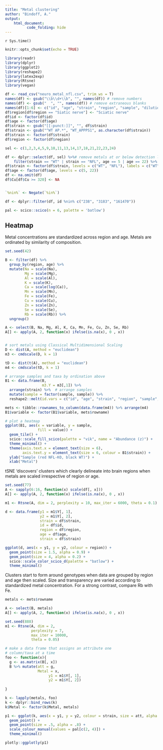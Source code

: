 ```yaml
---
title: "Metal clustering"
author: "Bindoff, A."
output:
    html_document:
          code_folding: hide
---
```


`r Sys.time()`

```r
knitr::opts_chunk$set(echo = TRUE)
```

```r
library(readr)
library(dplyr)
library(ggplot2)
library(reshape2)
library(latex2exp)
library(Rtsne)
library(vegan)

df <- read_csv("neuro_metal_nfl.csv", trim_ws = T)
names(df) <- gsub("\\b\\d+\\b", "", names(df)) # remove numbers
names(df) <- gsub("  ", "", names(df)) # remove extraneous blanks
names(df)[1:6] <- c("id", "age", "strain", "region", "sample", "dilution")
df$region[df$region == "Siatic nerve"] <- "Sciatic nerve"
df$id <- factor(df$id)
df$age <- factor(df$age)
df$strain <- gsub("[[:punct:]]", "", df$strain)
df$strain <- gsub("^WT AP.*", "WT_APPPS1", as.character(df$strain))
df$strain <- factor(df$strain)
df$region <- factor(df$region)

sel <- c(1,2,3,4,5,9,10,11,13,14,17,18,21,22,23,24)

df <- dplyr::select(df, sel) %>%# remove metals at or below detection limit
    filter(strain == "WT" | strain == "NFL", age == 5 | age == 22) %>% filter(id != 15) # nfl id == 15 was 19mo
df$strain <- factor(df$strain, levels = c("WT", "NFL"), labels = c("WT", "NFL-KO"))
df$age <- factor(df$age, levels = c(5, 22))
df <- na.omit(df)
df$Cu[df$Cu >= 320] <- NA 


`%nin%` <- Negate(`%in%`)

df <- dplyr::filter(df, id %nin% c("238", "3183", "161470"))

pal <- scico::scico(n = 6, palette = 'batlow')

```

## Heatmap

Metal concentrations are standardized across region and age. Metals are ordinated by similarity of composition.  

```r
set.seed(42)

B <- filter(df) %>%
  group_by(region, age) %>%
  mutate(Na = scale(Na),
         Mg = scale(Mg),
         Al = scale(Al),
         K = scale(K), 
         Ca = scale(log(Ca)),
         Mn = scale(Mn),
         Fe = scale(Fe),
         Cu = scale(Cu),
         Zn = scale(Zn),
         Se = scale(Se),
         Rb = scale(Rb)) %>%
  ungroup() 

A <- select(B, Na, Mg, Al, K, Ca, Mn, Fe, Cu, Zn, Se, Rb)
A[] <- apply(A, 2, function(x) ifelse(is.na(x), 0 , x))


# sort metals using Classical Multidimensional Scaling
D <- dist(A, method = "euclidean")
m3 <- cmdscale(D, k = 1)

tD <- dist(t(A), method = "euclidean")
m4 <- cmdscale(tD, k = 1)

# arrange samples and taxa by ordination above
B1 <- data.frame(B,
                 m3.Y = m3[,1]) %>%
  arrange(strain) %>%  # arrange samples
  mutate(sample = factor(sample, sample)) %>%
  reshape2::melt(id.vars = c("id", "age", "strain", "region", "sample", "m3.Y"))

mets <- tibble::rownames_to_column(data.frame(m4)) %>% arrange(m4)
B1$variable <- factor(B1$variable, mets$rowname)

# plot a heatmap
ggplot(B1, aes(x = variable, y = sample,
               fill = value)) +
  geom_tile() +
  scico::scale_fill_scico(palette = "vik", name = "Abundance (z)") +
  theme_minimal() +
  theme(axis.text.x = element_text(size = 6),
        axis.text.y = element_text(size = 6, colour = B1$strain)) +
  ylab("Sample (red NFL-KO, black WT)") +
  xlab("Metal")

```

tSNE 'discovers' clusters which clearly delineate into brain regions when metals are scaled irrespective of region or age.  

```r
set.seed(77)
A <- sapply(6:16, function(x) scale(df[, x]))
A[] <- apply(A, 2, function(x) ifelse(is.na(x), 0 , x))

m1 <- Rtsne(A, dim = 2, perplexity = 10, max_iter = 6000, theta = 0.1)

d <- data.frame(y1 = m1$Y[, 1], 
                y2 = m1$Y[, 2],
                strain = df$strain,
                id = df$id,
                region = df$region,
                age = df$age,
                strain = df$strain)

ggplot(d, aes(x = y1, y = y2, colour = region)) +
  geom_point(size = 1.5, alpha = 0.9) +
  geom_point(size = 4, alpha = 0.2) +
  scico::scale_color_scico_d(palette = "batlow") +
  theme_minimal()

```

Clusters start to form around genotypes when data are grouped by region and age then scaled. Size and transparency are varied according to standardized metal concentration. For a strong contrast, compare Rb with Fe.  

```r
metals <- mets$rowname

A <- select(B, metals)
A[] <- apply(A, 2, function(x) ifelse(is.na(x), 0 , x))

set.seed(888)
m1 <- Rtsne(A, dim = 2,
            perplexity = 7,
            max_iter = 10000, 
            theta = 0.05)

# make a data frame that assigns an attribute one 
# column/taxa at a time
foo <- function(x){
  g <- as.matrix(B[, x])
  B %>% mutate(att = g,
               Metal = x,
                    y1 = m1$Y[, 1],
                    y2 = m1$Y[, 2])
  
}

k <- lapply(metals, foo)
k <- dplyr::bind_rows(k)
k$Metal <- factor(k$Metal, metals)

p1 <- ggplot(k, aes(x = y1, y = y2, colour = strain, size = att, alpha = att, frame = Metal, scale = 1.5)) +
  geom_point() +
  geom_point(size = .5, alpha = .8) +
  scale_colour_manual(values = pal[c(2, 4)]) +
  theme_minimal()

plotly::ggplotly(p1)

```

  
